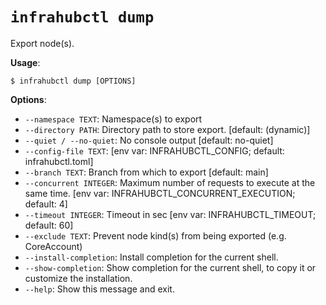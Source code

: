 # `infrahubctl dump`

Export node(s).

**Usage**:

```console
$ infrahubctl dump [OPTIONS]
```

**Options**:

* `--namespace TEXT`: Namespace(s) to export
* `--directory PATH`: Directory path to store export.  [default: (dynamic)]
* `--quiet / --no-quiet`: No console output  [default: no-quiet]
* `--config-file TEXT`: [env var: INFRAHUBCTL_CONFIG; default: infrahubctl.toml]
* `--branch TEXT`: Branch from which to export  [default: main]
* `--concurrent INTEGER`: Maximum number of requests to execute at the same time.  [env var: INFRAHUBCTL_CONCURRENT_EXECUTION; default: 4]
* `--timeout INTEGER`: Timeout in sec  [env var: INFRAHUBCTL_TIMEOUT; default: 60]
* `--exclude TEXT`: Prevent node kind(s) from being exported (e.g. CoreAccount)
* `--install-completion`: Install completion for the current shell.
* `--show-completion`: Show completion for the current shell, to copy it or customize the installation.
* `--help`: Show this message and exit.
